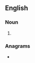 ==English==

===Noun===
{{head|en|noun form}}

# {{plural of|en|picot}}

===Anagrams===
* {{anagrams|en|a=ciopst|copist|cops it|optics|postic|topics}}
